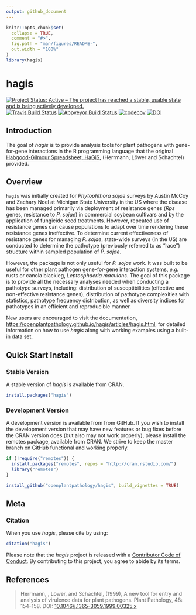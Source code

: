 ```yaml
---
output: github_document
---
```


<!-- README.md is generated from README.Rmd. Please edit that file -->

```r
knitr::opts_chunk$set(
  collapse = TRUE,
  comment = "#>",
  fig.path = "man/figures/README-",
  out.width = "100%"
)
library(hagis)
```

# hagis

[![Project Status: Active – The project has reached a stable, usable state and is being actively developed.](https://www.repostatus.org/badges/latest/active.svg)](https://www.repostatus.org/#active)
[![Travis Build Status](https://travis-ci.org/openplantpathology/hagis.svg?branch=master)](https://travis-ci.org/openplantpathology/hagis)
[![Appveyor Build Status](https://ci.appveyor.com/api/projects/status/qhkacm5n9twor80c/branch/master?svg=true)](https://ci.appveyor.com/project/adamhsparks/hagis/branch/master)
[![codecov](https://codecov.io/gh/openplantpathology/hagis/branch/master/graph/badge.svg)](https://codecov.io/gh/openplantpathology/hagis)
[![DOI](https://zenodo.org/badge/164751172.svg)](https://zenodo.org/badge/latestdoi/164751172)

## Introduction

The goal of _hagis_ is to provide analysis tools for plant pathogens with gene-for-gene interactions in the R programming language that the original [Habgood-Gilmour Spreadsheet, HaGiS](https://onlinelibrary.wiley.com/doi/full/10.1046/j.1365-3059.1999.00325.x), (Herrmann, Löwer and Schachtel) provided.

## Overview

`hagis` was initially created for _Phytophthora sojae_ surveys by Austin McCoy and Zachary Noel at Michigan State University in the US where the disease has been managed primarily via deployment of resistance genes (_Rps_ genes, resistance to _P. sojae_) in commercial soybean cultivars and by the application of fungicide seed treatments. However, repeated use of resistance genes can cause populations to adapt over time rendering these resistance genes ineffective. To determine current effectiveness of resistance genes for managing _P. sojae_, state-wide surveys (in the US) are conducted to determine the pathotype (previously referred to as "race") structure within sampled population of _P. sojae_.

However, the package is not only useful for _P. sojae_ work. It was built to be useful for other plant pathogen gene-for-gene interaction systems, _e.g._ rusts or canola blackleg, _Leptosphaeria maculans_. The goal of this package is to provide all the necessary analyses needed when conducting a pathotype surveys, including: distribution of susceptibilities (effective and non-effective resistance genes), distribution of pathotype complexities with statistics, pathotype frequency distribution, as well as diversity indices for pathotypes in an efficient and reproducible manner.

New users are encouraged to visit the documentation, <https://openplantpathology.github.io/hagis/articles/hagis.html>, for detailed information on how to use _hagis_ along with working examples using a built-in data set.

## Quick Start Install 

### Stable Version

A stable version of _hagis_ is available from CRAN.

```r
install.packages("hagis")
```
### Development Version

A development version is available from from GitHub. If you wish to install the development version that may have new features or bug fixes before the CRAN version does (but also may not work properly), please install the remotes package, available from CRAN. We strive to keep the master branch on GitHub functional and working properly.


``` r
if (!require("remotes")) {
  install.packages("remotes", repos = "http://cran.rstudio.com/")
  library("remotes")
}

install_github("openplantpathology/hagis", build_vignettes = TRUE)
```

## Meta

### Citation

When you use _hagis_, please cite by using:

```r
citation("hagis")
```

Please note that the _hagis_ project is released with a
[Contributor Code of Conduct](https://github.com/openplantpathology/hagis/blob/master/CODE_OF_CONDUCT.md). By contributing to this project, you agree to abide by its terms.

## References

> Herrmann, , Löwer, and Schachtel, (1999), A new tool for entry and analysis of virulence data for plant pathogens. Plant Pathology, 48: 154-158. DOI: [10.1046/j.1365-3059.1999.00325.x](https://doi.org/10.1046/j.1365-3059.1999.00325.x)
